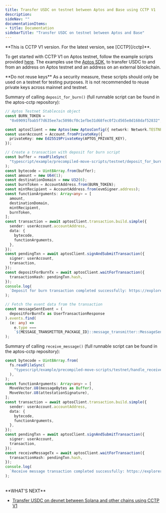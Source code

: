 ```yaml
---
title: Transfer USDC on testnet between Aptos and Base using CCTP V1
description: 
sideNav: ""
documentationItems: 
- title: Documentation
sidebarTitle: "Transfer USDC on testnet between Aptos and Base"
---
```


<Warning>
  **This is CCTP V1 version. For the latest version, see [CCTP](/cctp)**.
</Warning>

To get started with CCTP V1 on Aptos testnet, follow the example scripts
provided
[here](https://github.com/circlefin/aptos-cctp/tree/master/typescript/example).
The examples use the
[Aptos SDK](https://www.npmjs.com/package/@aptos-labs/ts-sdk), to transfer USDC
to and from an address on Aptos testnet and an address on an external
blockchain.

<Warning>
  **Do not reuse keys** As a security measure, these scripts should only be used
  on a testnet for testing purposes. It is not recommended to reuse private keys
  across mainnet and testnet.
</Warning>

Summary of calling `deposit_for_burn()` (full runnable script can be found in
the aptos-cctp repository):

```ts Typescript
// Aptos Testnet Stablecoin object
const BURN_TOKEN =
  "0x69091fbab5f7d635ee7ac5098cf0c1efbe31d68fec0f2cd565e8d168daf52832";

const aptosClient = new Aptos(new AptosConfig({ network: Network.TESTNET }));
const userAccount = Account.fromPrivateKey({
  privateKey: new Ed25519PrivateKey(APTOS_PRIVATE_KEY),
});

// Create a transaction with deposit for burn script
const buffer = readFileSync(
  "typescript/example/precompiled-move-scripts/testnet/deposit_for_burn.mv",
);
const bytecode = Uint8Array.from(buffer);
const amount = new U64(1);
const destinationDomain = new U32(6);
const burnToken = AccountAddress.from(BURN_TOKEN);
const mintRecipient = AccountAddress.from(evmSigner.address);
const functionArguments: Array<any> = [
  amount,
  destinationDomain,
  mintRecipient,
  burnToken,
];
const transaction = await aptosClient.transaction.build.simple({
  sender: userAccount.accountAddress,
  data: {
    bytecode,
    functionArguments,
  },
});
const pendingTxn = await aptosClient.signAndSubmitTransaction({
  signer: userAccount,
  transaction,
});
const depositForBurnTx = await aptosClient.waitForTransaction({
  transactionHash: pendingTxn.hash,
});
console.log(
  `Deposit for burn transaction completed successfully: https://explorer.aptoslabs.com/txn/${depositForBurnTx.hash}`,
);

// Fetch the event data from the transaction
const messageSentEvent = (
  depositForBurnTx as UserTransactionResponse
).events.find(
  (e: any) =>
    e.type ===
    `${MESSAGE_TRANSMITTER_PACKAGE_ID}::message_transmitter::MessageSent`,
);
```

Summary of calling `receive_message()` (full runnable script can be found in the
aptos-cctp repository):

```ts Typescript
const bytecode = Uint8Array.from(
  fs.readFileSync(
    "typescript/example/precompiled-move-scripts/testnet/handle_receive_message.mv",
  ),
);
const functionArguments: Array<any> = [
  MoveVector.U8(messageBytes as Buffer),
  MoveVector.U8(attestationSignature),
];
const transaction = await aptosClient.transaction.build.simple({
  sender: userAccount.accountAddress,
  data: {
    bytecode,
    functionArguments,
  },
});
const pendingTxn = await aptosClient.signAndSubmitTransaction({
  signer: userAccount,
  transaction,
});
const receiveMessageTx = await aptosClient.waitForTransaction({
  transactionHash: pendingTxn.hash,
});
console.log(
  `Receive message transaction completed successfully: https://explorer.aptoslabs.com/txn/${receiveMessageTx.hash}`,
);
```

<br />
**WHAT'S NEXT**

- [Transfer USDC on devnet between Solana and other chains using CCTP V1 <Icon icon="arrow-right" />](/cctp/v1/transfer-testnet-usdc-between-solana-devnet)
